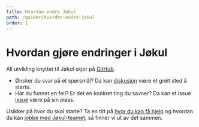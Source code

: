 ```yaml
---
title: Hvordan endre Jøkul
path: /guider/hvordan-endre-jokul
order: 1
---
```


# Hvordan gjøre endringer i Jøkul

All utvikling knyttet til Jøkul skjer på [GitHub](https://github.com/fremtind/jokul).

-   Ønsker du svar på et spørsmål? Da kan [diskusjon](https://github.com/fremtind/jokul/discussions) være et greit sted å starte.
-   Har du funnet en feil? Er det en konkret ting du savner? Da kan et issue [issue](https://github.com/fremtind/jokul/issues/new/choose) være på sin plass.

Usikker på hvor du skal starte? Ta en titt på [hvor du kan få hjelp](/kom-i-gang/hjelp) og hvordan du kan [jobbe med Jøkul-teamet](/kom-i-gang/jobb-med-teamet), så finner vi ut av det sammen.

<PortalImage
    src="/assets/kom-i-gang/bidra-forslag.png"
    caption="Om du beskriver utfordringen godt er det enklere for andre å hjelpe til."
/>
